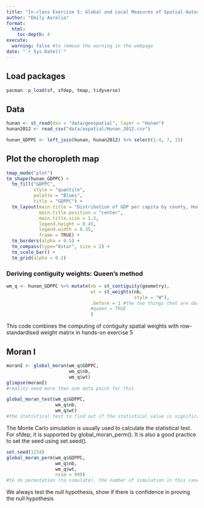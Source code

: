 ```yaml
---
title: "In-class Exercise 5: Global and Local Measures of Spatial Autocorrelation - sfdep methods"
author: "Emily Aurelia"
format:
  html:
    toc-depth: 4
execute: 
  warning: false #to remove the warning in the webpage
date: "`r Sys.Date()`"
---
```


## Load packages

```r
pacman::p_load(sf, sfdep, tmap, tidyverse)
```

## Data

```r
hunan <- st_read(dsn = "data/geospatial", layer = "Hunan")
hunan2012 <- read_csv("data/aspatial/Hunan_2012.csv")
```

```r
hunan_GDPPC <- left_join(hunan, hunan2012) %>% select(1:4, 7, 15)
```

## Plot the choropleth map

```r
tmap_mode("plot")
tm_shape(hunan_GDPPC) +
  tm_fill("GDPPC",
          style = "quantile",
          palette = "Blues",
          title = "GDPPC") +
  tm_layout(main.title = "Distribution of GDP per capita by county, Hunan Province",
            main.title.position = "center",
            main.title.size = 1.2,
            legend.height = 0.45,
            legend.width = 0.35,
            frame = TRUE) +
  tm_borders(alpha = 0.5) +
  tm_compass(type="8star", size = 2) +
  tm_scale_bar() +
  tm_grid(alpha = 0.2)
```

### Deriving contiguity weights: Queen's method

```r
wm_q <- hunan_GDPPC %>% mutate(nb = st_contiguity(geometry),
                               wt = st_weights(nb,
                                               style = "W"),
                               .before = 1 #the two things that are derived will be put before the first column (appear in front of the table)
                               #queen = TRUE
                               )
```

This code combines the computing of contiguity spatial weights with row-standardised weight matrix in hands-on exercise 5

## Moran I

```r
moranI <- global_moran(wm_q$GDPPC,
                       wm_q$nb,
                       wm_q$wt)
glimpse(moranI)
#reality need more than one data point for this 
```

```r
global_moran_test(wm_q$GDPPC,
                  wm_q$nb,
                  wm_q$wt)
#the statistical test to find out if the statistical value is significant or not
```

The Monte Carlo simulation is usually used to calculate the statistical test. For sfdep, it is supported by global_moran_perm(). It is also a good practice to set the seed using set.seed().

```r
set.seed(1234)
global_moran_perm(wm_q$GDPPC,
                  wm_q$nb,
                  wm_q$wt,
                  nsim = 999)
#to do permutation (to simulate), the number of simulation in this case is 100 as the iteration starts from 0
```

We always test the null hypothesis, show if there is confidence in proving the null hypothesis
